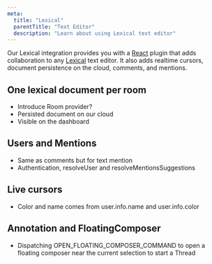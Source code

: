 ```yaml
---
meta:
  title: "Lexical"
  parentTitle: "Text Editor"
  description: "Learn about using Lexical text editor"
---
```


Our Lexical integration provides you with a [React](https://react.dev/) plugin
that adds collaboration to any [Lexical](https://lexical.dev/) text editor. It
also adds realtime cursors, document persistence on the cloud, comments, and
mentions.

## One lexical document per room

- Introduce Room provider?
- Persisted document on our cloud
- Visible on the dashboard

## Users and Mentions

- Same as comments but for text mention
- Authentication, resolveUser and resolveMentionsSuggestions

## Live cursors

- Color and name comes from user.info.name and user.info.color

## Annotation and FloatingComposer

- Dispatching OPEN_FLOATING_COMPOSER_COMMAND to open a floating composer near
  the current selection to start a Thread
